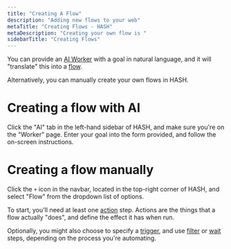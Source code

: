 ```yaml
---
title: "Creating A Flow"
description: "Adding new flows to your web"
metaTitle: "Creating Flows - HASH"
metaDescription: "Creating your own flow is "
sidebarTitle: "Creating Flows"
---
```


You can provide an [AI Worker](/guide/ai/workers) with a goal in natural language, and it will "translate" this into a [flow](/guide/glows).

Alternatively, you can manually create your own flows in HASH.

# Creating a flow with AI

Click the "AI" tab in the left-hand sidebar of HASH, and make sure you're on the "Worker" page. Enter your goal into the form provided, and follow the on-screen instructions.

# Creating a flow manually

Click the `+` icon in the navbar, located in the top-right corner of HASH, and select "Flow" from the dropdown list of options.

To start, you'll need at least one [action](/guide/flows/actions) step. Actions are the things that a flow actually "does", and define the effect it has when run.

Optionally, you might also choose to specify a [trigger](/guide/flows/triggers), and use [filter](/guide/flows/filters) or [wait](/guide/flows/waits) steps, depending on the process you're automating.